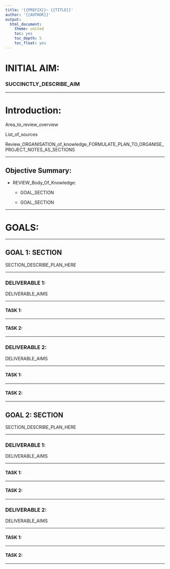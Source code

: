 ```yaml
---
title: '{{PREFIX}}~ {{TITLE}}'
author: '{{AUTHOR}}'
output:
  html_document:
    theme: united
    toc: yes
    toc_depth: 5
    toc_float: yes
---
```




# INITIAL AIM:



### SUCCINCTLY_DESCRIBE_AIM


---



# Introduction:


Area_to_review_overview


List_of_sources


Review_ORGANISATION_of_knowledge_FORMULATE_PLAN_TO_ORGANISE_PROJECT_NOTES_AS_SECTIONS



---



## Objective Summary:


* REVIEW_Body_Of_Knowledge:
    
    + GOAL_SECTION
    
    + GOAL_SECTION


---



# GOALS:


---



## GOAL 1: SECTION


SECTION_DESCRIBE_PLAN_HERE


---



### DELIVERABLE 1: 


DELIVERABLE_AIMS


---



#### TASK 1:


---



#### TASK 2:


---



### DELIVERABLE 2:


DELIVERABLE_AIMS


---



#### TASK 1:


---



#### TASK 2:


---



## GOAL 2: SECTION


SECTION_DESCRIBE_PLAN_HERE


---



### DELIVERABLE 1:


DELIVERABLE_AIMS


---



#### TASK 1:


---



#### TASK 2:


---


### DELIVERABLE 2:


DELIVERABLE_AIMS


---



#### TASK 1:


---



#### TASK 2:


---






